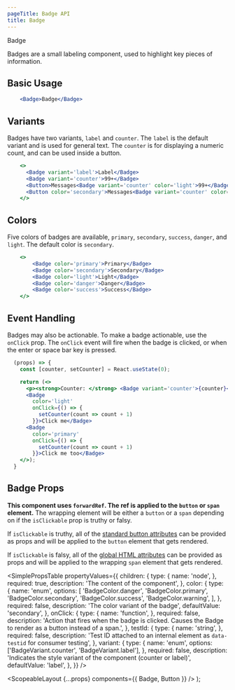 ```yaml
---
pageTitle: Badge API
title: Badge
---
```



<DocsHeading to="/design/badges/" type="design">
  Badge
</DocsHeading>

Badges are a small labeling component, used to highlight key pieces of information.

## Basic Usage

```.jsx
    <Badge>Badge</Badge>
```

## Variants

Badges have two variants, `label` and `counter`. The `label` is the default variant and is used for general text.
The `counter` is for displaying a numeric count, and can be used inside a button.

```.jsx
    <>
      <Badge variant='label'>Label</Badge>
      <Badge variant='counter'>99+</Badge>
      <Button>Messages<Badge variant='counter' color='light'>99+</Badge></Button>
      <Button color='secondary'>Messages<Badge variant='counter' color='primary'>99+</Badge></Button>
    </>
```

## Colors

Five colors of badges are available, `primary`, `secondary`, `success`, `danger`, and `light`. The default color is `secondary`.

```.jsx
    <>
        <Badge color='primary'>Primary</Badge>
        <Badge color='secondary'>Secondary</Badge>
        <Badge color='light'>Light</Badge>
        <Badge color='danger'>Danger</Badge>
        <Badge color='success'>Success</Badge>
    </>
```

## Event Handling

Badges may also be actionable. To make a badge actionable, use the `onClick` prop.
The `onClick` event will fire when the badge is clicked, or when the enter or space bar key is pressed.

```.jsx
  (props) => {
    const [counter, setCounter] = React.useState(0);

    return (<>
      <p><strong>Counter: </strong> <Badge variant='counter'>{counter}</Badge></p>
      <Badge
        color='light'
        onClick={() => {
          setCounter(count => count + 1)
        }}>Click me</Badge>
      <Badge
        color='primary'
        onClick={() => {
          setCounter(count => count + 1)
        }}>Click me too</Badge>
    </>);
  }
```

## Badge Props

**This component uses `forwardRef`. The ref is applied to the `button` or `span` element.**  The wrapping element will be either a `button` or a `span` depending on if the `isClickable` prop is truthy or falsy.

If `isClickable` is truthy, all of the [standard button attributes](https://developer.mozilla.org/en-US/docs/Web/HTML/Element/button) can be provided as props and will be applied to the `button` element that gets rendered.

If `isClickable` is falsy, all of the [global HTML attributes](https://developer.mozilla.org/en-US/docs/Web/HTML/Global_attributes) can be provided as props and will be applied to the wrapping `span` element that gets rendered.


<SimplePropsTable
  propertyValues={{
    children: {
      type: {
        name: 'node',
      },
      required: true,
      description: 'The content of the component',
    },
    color: {
      type: {
        name: 'enum',
        options: [
          'BadgeColor.danger',
          'BadgeColor.primary',
          'BadgeColor.secondary',
          'BadgeColor.success',
          'BadgeColor.warning',
        ],
      },
      required: false,
      description: 'The color variant of the badge',
      defaultValue: 'secondary',
    },
    onClick: {
      type: {
        name: 'function',
      },
      required: false,
      description:
        'Action that fires when the badge is clicked.  Causes the Badge to render as a button instead of a span.',
    },
    testId: {
      type: {
        name: 'string',
      },
      required: false,
      description:
        'Test ID attached to an internal element as `data-testid` for consumer testing',
    },
    variant: {
      type: {
        name: 'enum',
        options: ['BadgeVariant.counter', 'BadgeVariant.label'],
      },
      required: false,
      description:
        'Indicates the style variant of the component (counter or label)',
      defaultValue: 'label',
    },
  }}
/>

  <ScopeableLayout {...props} components={{ Badge, Button }} />
);
